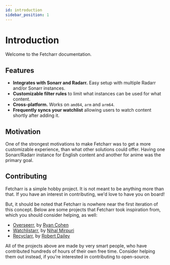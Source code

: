 ```yaml
---
id: introduction
sidebar_position: 1
---
```


# Introduction

Welcome to the Fetcharr documentation.

## Features

- **Integrates with Sonarr and Radarr.** Easy setup with multiple Radarr and/or Sonarr instances.
- **Customizable filter rules** to limit what instances can be used for what content.
- **Cross-platform.** Works on `amd64`, `arm` and `arm64`.
- **Frequently syncs your watchlist** allowing users to watch content shortly after adding it.

## Motivation

One of the strongest motivations to make Fetcharr was to get a more customizable experience, than what other solutions could offer. Having one Sonarr/Radarr instance for English content and another for anime was the primary goal.

## Contributing

Fetcharr is a simple hobby project. It is not meant to be anything more than that. If you have an interest in contributing, we'd love to have you on board!

But, it should be noted that Fetcharr is nowhere near the first iteration of this concept. Below are some projects that Fetcharr took inspiration from, which you should consider helping, as well:
- [Overseerr](https://github.com/sct/overseerr), by [Ryan Cohen](https://github.com/sct)
- [Watchlistarr](https://github.com/nylonee/watchlistarr), by [Nihal Mirpuri](https://github.com/nylonee)
- [Recyclarr](https://github.com/recyclarr/recyclarr), by [Robert Dailey](https://github.com/rcdailey)

All of the projects above are made by very smart people, who have contributed hundreds of hours of their own free time. Consider helping them out instead, if you're interested in contributing to open-source.
